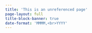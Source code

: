 ```yaml
---
title: 'This is an unreferenced page'
page-layout: full
title-block-banner: true
date-format: 'MMMM,<br>YYYY'
---
```

